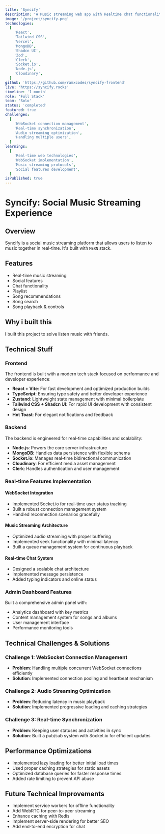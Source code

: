 ```yaml
---
title: 'Syncify'
description: 'A Music streaming web app with Realtime chat functionality with see what others are listening.'
image: '/project/syncify.png'
technologies:
  [
    'React',
    'Tailwind CSS',
    'Vercel',
    'MongoDB',
    'Shadcn UI',
    'Zod',
    'Clerk',
    'Socket.io',
    'Node.js',
    'Cloudinary',
  ]
github: 'https://github.com/ramxcodes/syncify-frontend'
live: 'https://syncify.rocks'
timeline: '1 month'
role: 'Full Stack'
team: 'Solo'
status: 'completed'
featured: true
challenges:
  [
    'WebSocket connection management',
    'Real-time synchronization',
    'Audio streaming optimization',
    'Handling multiple users',
  ]
learnings:
  [
    'Real-time web technologies',
    'WebSocket implementation',
    'Music streaming protocols',
    'Social features development',
  ]
isPublished: true
---
```


# Syncify: Social Music Streaming Experience

## Overview

Syncify is a social music streaming platform that allows users to listen to music together in real-time. It's built with `MERN` stack.

## Features

- Real-time music streaming
- Social features
- Chat functionality
- Playlist
- Song recommendations
- Song search
- Song playback & controls

## Why i built this

I built this project to solve listen music with friends.

## Technical Stuff

### Frontend

The frontend is built with a modern tech stack focused on performance and developer experience:

- **React + Vite**: For fast development and optimized production builds
- **TypeScript**: Ensuring type safety and better developer experience
- **Zustand**: Lightweight state management with minimal boilerplate
- **Tailwind CSS + Shadcn UI**: For rapid UI development with consistent design
- **Hot Toast**: For elegant notifications and feedback

### Backend

The backend is engineered for real-time capabilities and scalability:

- **Node.js**: Powers the core server infrastructure
- **MongoDB**: Handles data persistence with flexible schema
- **Socket.io**: Manages real-time bidirectional communication
- **Cloudinary**: For efficient media asset management
- **Clerk**: Handles authentication and user management

### Real-time Features Implementation

#### WebSocket Integration

- Implemented Socket.io for real-time user status tracking
- Built a robust connection management system
- Handled reconnection scenarios gracefully

#### Music Streaming Architecture

- Optimized audio streaming with proper buffering
- Implemented seek functionality with minimal latency
- Built a queue management system for continuous playback

#### Real-time Chat System

- Designed a scalable chat architecture
- Implemented message persistence
- Added typing indicators and online status

### Admin Dashboard Features

Built a comprehensive admin panel with:

- Analytics dashboard with key metrics
- Content management system for songs and albums
- User management interface
- Performance monitoring tools

## Technical Challenges & Solutions

### Challenge 1: WebSocket Connection Management

- **Problem**: Handling multiple concurrent WebSocket connections efficiently
- **Solution**: Implemented connection pooling and heartbeat mechanism

### Challenge 2: Audio Streaming Optimization

- **Problem**: Reducing latency in music playback
- **Solution**: Implemented progressive loading and caching strategies

### Challenge 3: Real-time Synchronization

- **Problem**: Keeping user statuses and activities in sync
- **Solution**: Built a pub/sub system with Socket.io for efficient updates

## Performance Optimizations

- Implemented lazy loading for better initial load times
- Used proper caching strategies for static assets
- Optimized database queries for faster response times
- Added rate limiting to prevent API abuse

## Future Technical Improvements

- Implement service workers for offline functionality
- Add WebRTC for peer-to-peer streaming
- Enhance caching with Redis
- Implement server-side rendering for better SEO
- Add end-to-end encryption for chat
